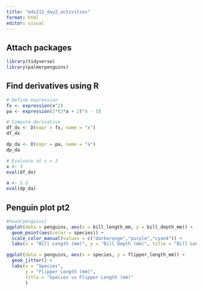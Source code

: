 ```yaml
---
title: "eds212_day2_activities"
format: html
editor: visual
---
```


## Attach packages

```r
library(tidyverse)
library(palmerpenguins)

```

## Find derivatives using R

```r
# Define expression
fx <- expression(x^2)
pa <- expression(2*(3*a + 2)^4 - 5)

# Compute derivative
df_dx <- D(expr = fx, name = "x")
df_dx

dp_da <- D(expr = pa, name = "a")
dp_da

# Evaluate at x = 3
x <- 3
eval(df_dx)

a <- 1.2
eval(dp_da)
```

## Penguin plot pt2

```r
#head(penguins)
ggplot(data = penguins, aes(x = bill_length_mm, y = bill_depth_mm)) +
  geom_point(aes(color = species)) +
  scale_color_manual(values = c("darkorange","purple","cyan4")) +
  labs(x = "Bill Length (mm)", y = "Bill Depth (mm)", title = "Bill Length vs Depth (mm)")
```

```r
ggplot(data = penguins, aes(x = species, y = flipper_length_mm)) +
  geom_jitter() +
  labs(x = "Species", 
       y = "Flipper Length (mm)",
       title = "Species vs Flipper Length (mm)"
       )
```
